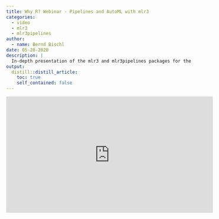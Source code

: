```yaml
---
title: Why R? Webinar - Pipelines and AutoML with mlr3
categories:
  - video
  - mlr3
  - mlr3pipelines
author:
  - name: Bernd Bischl
date: 05-28-2020
description: |
  In-depth presentation of the mlr3 and mlr3pipelines packages for the Why R? 2020 Webinar Series.
output:
  distill::distill_article:
    toc: true
    self_contained: false
---
```


<iframe width="560" height="315" src="https://www.youtube.com/embed/4r8K3GO5wk4?rel=0" frameborder="0" allowfullscreen></iframe>

